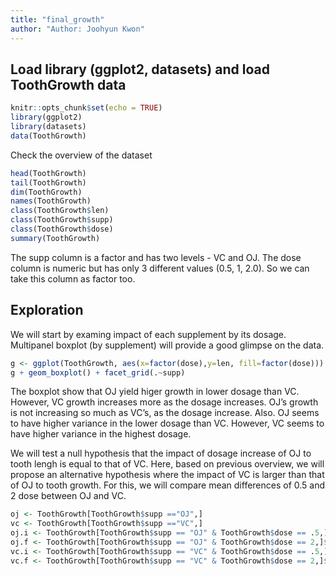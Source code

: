 ```yaml
---
title: "final_growth"
author: "Author: Joohyun Kwon"
---
```


## Load library (ggplot2, datasets) and load ToothGrowth data
```r
knitr::opts_chunk$set(echo = TRUE)
library(ggplot2)
library(datasets)
data(ToothGrowth)
```
Check the overview of the dataset
```r
head(ToothGrowth)
tail(ToothGrowth)
dim(ToothGrowth)
names(ToothGrowth)
class(ToothGrowth$len)
class(ToothGrowth$supp) 
class(ToothGrowth$dose)
summary(ToothGrowth)
```

The supp column is a factor and has two levels - VC and OJ. The dose column is numeric but has only 3 different values (0.5, 1, 2.0). So we can take this column as factor too.

## Exploration

We will start by examing impact of each supplement by its dosage. Multipanel boxplot (by supplement) will provide a good glimpse on the data.

```r
g <- ggplot(ToothGrowth, aes(x=factor(dose),y=len, fill=factor(dose)))
g + geom_boxplot() + facet_grid(.~supp)
```

The boxplot show that OJ yield higer growth in lower dosage than VC. However, VC growth increases more as the dosage increases. OJ's growth is not increasing so much as VC's, as the dosage increase. Also. OJ seems to have higher variance in the lower dosage than VC. However, VC seems to have higher variance in the highest dosage.

We will test a null hypothesis that the impact of dosage increase of OJ to tooth lengh is equal to that of VC. Here, based on previous overview, we will propose an alternative hypothesis where the impact of VC is larger than that of OJ to tooth growth. For this, we will compare mean differences of 0.5 and 2 dose between OJ and VC.

```r
oj <- ToothGrowth[ToothGrowth$supp =="OJ",]
vc <- ToothGrowth[ToothGrowth$supp =="VC",]
oj.i <- ToothGrowth[ToothGrowth$supp == "OJ" & ToothGrowth$dose == .5,]$len
oj.f <- ToothGrowth[ToothGrowth$supp == "OJ" & ToothGrowth$dose == 2,]$len
vc.i <- ToothGrowth[ToothGrowth$supp == "VC" & ToothGrowth$dose == .5,]$len
vc.f <- ToothGrowth[ToothGrowth$supp == "VC" & ToothGrowth$dose == 2,]$len
```

